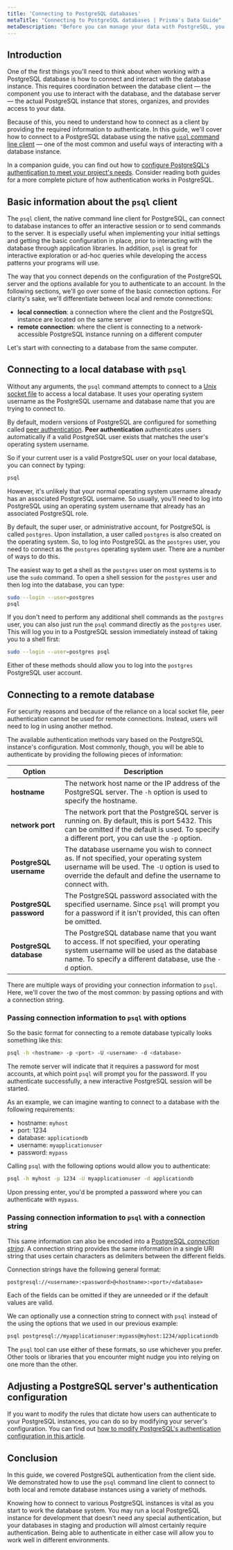 ```yaml
---
title: 'Connecting to PostgreSQL databases'
metaTitle: "Connecting to PostgreSQL databases | Prisma's Data Guide"
metaDescription: "Before you can manage your data with PostgreSQL, you need to be able to connect to the database server.  In this guide, we'll use the `psql` command line client to demonstrate how to connect to PostgreSQL databases."
---
```


## Introduction

One of the first things you'll need to think about when working with a PostgreSQL database is how to connect and interact with the database instance.  This requires coordination between the database client — the component you use to interact with the database, and the database server — the actual PostgreSQL instance that stores, organizes, and provides access to your data.

Because of this, you need to understand how to connect as a client by providing the required information to authenticate.  In this guide, we'll cover how to connect to a PostgreSQL database using the native [`psql` command line client](https://www.postgresql.org/docs/current/app-psql.html) — one of the most common and useful ways of interacting with a database instance.

In a companion guide, you can find out how to [configure PostgreSQL's authentication to meet your project's needs](/postgresql/authentication-and-authorization/configuring-user-authentication).  Consider reading both guides for a more complete picture of how authentication works in PostgreSQL.

## Basic information about the `psql` client

The `psql` client, the native command line client for PostgreSQL, can connect to database instances to offer an interactive session or to send commands to the server.  It is especially useful when implementing your initial settings and getting the basic configuration in place, prior to interacting with the database through application libraries.  In addition, `psql` is great for interactive exploration or ad-hoc queries while developing the access patterns your programs will use.

The way that you connect depends on the configuration of the PostgreSQL server and the options available for you to authenticate to an account.  In the following sections, we'll go over some of the basic connection options.  For clarity's sake, we'll differentiate between local and remote connections:

* **local connection**: a connection where the client and the PostgreSQL instance are located on the same server 
* **remote connection**: where the client is connecting to a network-accessible PostgreSQL instance running on a different computer

Let's start with connecting to a database from the same computer.

## Connecting to a local database with `psql`

Without any arguments, the `psql` command attempts to connect to a [Unix socket file](https://en.wikipedia.org/wiki/Unix_file_types) to access a local database.  It uses your operating system username as the PostgreSQL username and database name that you are trying to connect to.

By default, modern versions of PostgreSQL are configured for something called [peer authentication](https://www.postgresql.org/docs/current/auth-peer.html).  **Peer authentication** authenticates users automatically if a valid PostgreSQL user exists that matches the user's operating system username.

So if your current user is a valid PostgreSQL user on your local database, you can connect by typing:

```bash
psql
```

However, it's unlikely that your normal operating system username already has an associated PostgreSQL username.  So usually, you'll need to log into PostgreSQL using an operating system username that already has an associated PostgreSQL role.

By default, the super user, or administrative account, for PostgreSQL is called `postgres`.  Upon installation, a user called `postgres` is also created on the operating system.  So, to log into PostgreSQL as the `postgres` user, you need to connect as the `postgres` operating system user.  There are a number of ways to do this.

The easiest way to get a shell as the `postgres` user on most systems is to use the `sudo` command.  To open a shell session for the `postgres` user and then log into the database, you can type:

```bash
sudo --login --user=postgres
psql
```

If you don't need to perform any additional shell commands as the `postgres` user, you can also just run the `psql` command directly as the `postgres` user.  This will log you in to a PostgreSQL session immediately instead of taking you to a shell first:

```bash
sudo --login --user=postgres psql
```

Either of these methods should allow you to log into the `postgres` PostgreSQL user account.

## Connecting to a remote database

For security reasons and because of the reliance on a local socket file, peer authentication cannot be used for remote connections.  Instead, users will need to log in using another method.

The available authentication methods vary based on the PostgreSQL instance's configuration.  Most commonly, though, you will be able to authenticate by providing the following pieces of information:

| **Option** | **Description** |
| ---------- | --------------- |
| **hostname** | The network host name or the IP address of the PostgreSQL server.  The `-h` option is used to specify the hostname. |
| **network port** | The network port that the PostgreSQL server is running on.  By default, this is port 5432.  This can be omitted if the default is used.  To specify a different port, you can use the `-p` option. |
| **PostgreSQL username** | The database username you wish to connect as.  If not specified, your operating system username will be used.  The `-U` option is used to override the default and define the username to connect with. |
| **PostgreSQL password** | The PostgreSQL password associated with the specified username.  Since `psql` will prompt you for a password if it isn't provided, this can often be omitted. |
| **PostgreSQL database** | The PostgreSQL database name that you want to access.  If not specified, your operating system username will be used as the database name.  To specify a different database, use the `-d` option. |

There are multiple ways of providing your connection information to `psql`.  Here, we'll cover the two of the most common: by passing options and with a connection string.

### Passing connection information to `psql` with options

So the basic format for connecting to a remote database typically looks something like this:

```bash
psql -h <hostname> -p <port> -U <username> -d <database>
```

The remote server will indicate that it requires a password for most accounts, at which point `psql` will prompt you for the password.  If you authenticate successfully, a new interactive PostgreSQL session will be started.

As an example, we can imagine wanting to connect to a database with the following requirements:

* hostname: `myhost`
* port: 1234
* database: `applicationdb`
* username: `myapplicationuser`
* password: `mypass`

Calling `psql` with the following options would allow you to authenticate:

```bash
psql -h myhost -p 1234 -U myapplicationuser -d applicationdb
```

Upon pressing enter, you'd be prompted a password where you can authenticate with `mypass`.

### Passing connection information to `psql` with a connection string

This same information can also be encoded into a [PostgreSQL *connection string*](https://www.postgresql.org/docs/current/libpq-connect.html#id-1.7.3.8.3.6).  A connection string provides the same information in a single URI string that uses certain characters as delimiters between the different fields.

Connection strings have the following general format:

```
postgresql://<username>:<password>@<hostname>:<port>/<database>
```

Each of the fields can be omitted if they are unneeded or if the default values are valid.

We can optionally use a connection string to connect with `psql` instead of the using the options that we used in our previous example:

```bash
psql postgresql://myapplicationuser:mypass@myhost:1234/applicationdb
```

The `psql` tool can use either of these formats, so use whichever you prefer.  Other tools or libraries that you encounter might nudge you into relying on one more than the other.

## Adjusting a PostgreSQL server's authentication configuration

If you want to modify the rules that dictate how users can authenticate to your PostgreSQL instances, you can do so by modifying your server's configuration.  You can find out [how to modify PostgreSQL's authentication configuration in this article](/postgresql/authentication-and-authorization/configuring-user-authentication).

## Conclusion

In this guide, we covered PostgreSQL authentication from the client side.  We demonstrated how to use the `psql` command line client to connect to both local and remote database instances using a variety of methods.

Knowing how to connect to various PostgreSQL instances is vital as you start to work the database system.  You may run a local PostgreSQL instance for development that doesn't need any special authentication, but your databases in staging and production will almost certainly require authentication.  Being able to authenticate in either case will allow you to work well in different environments.
